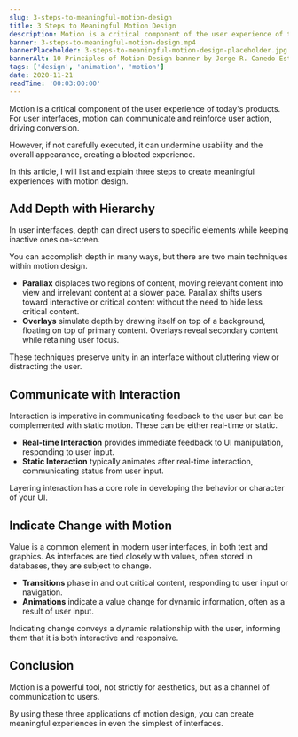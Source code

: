 ```yaml
---
slug: 3-steps-to-meaningful-motion-design
title: 3 Steps to Meaningful Motion Design
description: Motion is a critical component of the user experience of today's products. For user interfaces, motion can communicate and reinforce user action, driving conversion.
banner: 3-steps-to-meaningful-motion-design.mp4
bannerPlaceholder: 3-steps-to-meaningful-motion-design-placeholder.jpg
bannerAlt: 10 Principles of Motion Design banner by Jorge R. Canedo Estrada.
tags: ['design', 'animation', 'motion']
date: 2020-11-21
readTime: '00:03:00:00'
---
```


Motion is a critical component of the user experience of today's products.
For user interfaces, motion can communicate and reinforce user action, driving conversion.

However, if not carefully executed, it can undermine usability and the overall appearance, creating a bloated experience.

In this article, I will list and explain three steps to create meaningful experiences with motion design.

## Add Depth with Hierarchy

In user interfaces, depth can direct users to specific elements while keeping inactive ones on-screen.

You can accomplish depth in many ways, but there are two main techniques within motion design.

- **Parallax** displaces two regions of content, moving relevant content into view and irrelevant content at a slower pace. Parallax shifts users toward interactive or critical content without the need to hide less critical content.
- **Overlays** simulate depth by drawing itself on top of a background, floating on top of primary content. Overlays reveal secondary content while retaining user focus.

These techniques preserve unity in an interface without cluttering view or distracting the user.

## Communicate with Interaction

Interaction is imperative in communicating feedback to the user but can be complemented with static motion.
These can be either real-time or static.

- **Real-time Interaction** provides immediate feedback to UI manipulation, responding to user input.
- **Static Interaction** typically animates after real-time interaction, communicating status from user input.

Layering interaction has a core role in developing the behavior or character of your UI.

## Indicate Change with Motion

Value is a common element in modern user interfaces, in both text and graphics.
As interfaces are tied closely with values, often stored in databases, they are subject to change.

- **Transitions** phase in and out critical content, responding to user input or navigation.
- **Animations** indicate a value change for dynamic information, often as a result of user input.

Indicating change conveys a dynamic relationship with the user, informing them that it is both interactive and responsive.

## Conclusion

Motion is a powerful tool, not strictly for aesthetics, but as a channel of communication to users.

By using these three applications of motion design, you can create meaningful experiences in even the simplest of interfaces.
